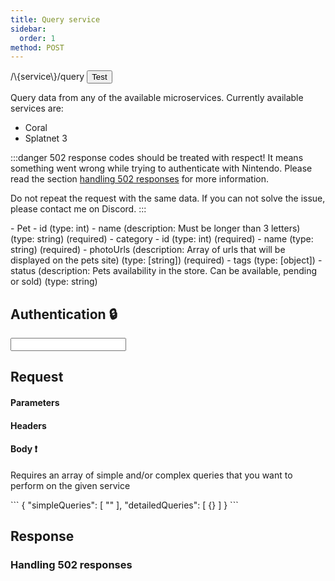 ```yaml
---
title: Query service
sidebar:
  order: 1
method: POST
---
```


<Path method="POST">
/\{service\}/query
</Path>

<Button>
Test
</Button>

Query data from any of the available microservices. Currently available services are:

* Coral
* Splatnet 3

:::danger
502 response codes should be treated with respect! It means something went wrong while trying to authenticate with Nintendo.
Please read the section [handling 502 responses](#handling-502-responses) for more information.

Do not repeat the request with the same data. If you can not solve the issue, please contact me on Discord.
:::

<Tree>
  - Pet
    - id (type: int)
    - name (description: Must be longer than 3 letters) (type: string) (required)
    - category
      - id (type: int) (required)
      - name (type: string) (required)
    - photoUrls (description: Array of urls that will be displayed on the pets site) (type: [string]) (required)
    - tags (type: [object])
    - status (description: Pets availability in the store. Can be available, pending or sold) (type: string)
</Tree>

## Authentication 🔒

<Input valueName="HTTP Bearer" valueType="string" required inputType="text" exampleValue="sessiontoken" valueDescription="Uses the sessiontoken generate from the generate token endpoint"/>

## Request

#### Parameters

#### Headers

#### Body ❗

Requires an array of simple and/or complex queries that you want to perform on the given service

<EditableCode language="json" id="request-body">
      ```
      {
        "simpleQueries": [
          ""
        ],
        "detailedQueries": [
          {}
        ]
      }
      ```
</ EditableCode>

<ApiTester url="/service/query" />

## Response

### Handling 502 responses